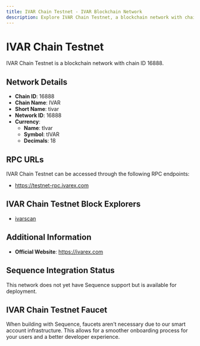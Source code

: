 ```yaml
--- 
title: IVAR Chain Testnet - IVAR Blockchain Network
description: Explore IVAR Chain Testnet, a blockchain network with chain ID 16888. Learn about its native currency, tIvar, and how to interact with the network.
---
```


# IVAR Chain Testnet

IVAR Chain Testnet is a blockchain network with chain ID 16888.

## Network Details

- **Chain ID**: 16888
- **Chain Name**: IVAR
- **Short Name**: tivar
- **Network ID**: 16888
- **Currency**: 
  - **Name**: tIvar
  - **Symbol**: tIVAR
  - **Decimals**: 18

## RPC URLs

IVAR Chain Testnet can be accessed through the following RPC endpoints:

- https://testnet-rpc.ivarex.com

## IVAR Chain Testnet Block Explorers

- [ivarscan](https://testnet.ivarscan.com)

## Additional Information

- **Official Website**: https://ivarex.com

## Sequence Integration Status

This network does not yet have Sequence support but is available for deployment.

## IVAR Chain Testnet Faucet

When building with Sequence, faucets aren't necessary due to our smart account infrastructure. This allows for a smoother onboarding process for your users and a better developer experience.
